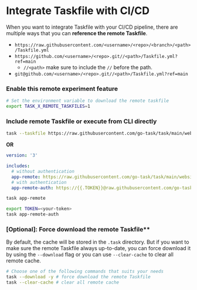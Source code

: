 # Integrate Taskfile with CI/CD

When you want to integrate Taskfile with your CI/CD pipeline, there are multiple ways that you can **reference the remote Taskfile**.
- `https://raw.githubusercontent.com/<username>/<repo>/<branch>/<path>/Taskfile.yml`
- `https://github.com/<username>/<repo>.git//<path>/Taskfile.yml?ref=main`
  - `//<path>` make sure to include the `//` before the path.
- `git@github.com/<username>/<repo>.git//<path>/Taskfile.yml?ref=main`

<Steps>

### Enable this remote experiment feature

```bash
# Set the environment variable to download the remote taskfile
export TASK_X_REMOTE_TASKFILES=1 
```

### Include remote Taskfile or execute from CLI directly

```bash
task --taskfile https://raw.githubusercontent.com/go-task/task/main/website/static/Taskfile.yml
```

**OR**

```yaml filename="Taskfile.yml"
version: '3'

includes:
  # without authentication
  app-remote: https://raw.githubusercontent.com/go-task/task/main/website/static/Taskfile.yml
  # with authentication
  app-remote-auth: https://{{.TOKEN}}@raw.githubusercontent.com/go-task/task/main/website/static/Taskfile.yml
```

```bash
task app-remote

export TOKEN=<your-token>
task app-remote-auth
```

### [Optional]: Force download the remote Taskfile**

By default, the cache will be stored in the `.task` directory. But if you want to make sure the remote Taskfile always up-to-date, you can force download it by using the `--download` flag or you can use `--clear-cache` to clear all remote cache.

```bash
# Choose one of the following commands that suits your needs
task --download -y # force download the remote Taskfile
task --clear-cache # clear all remote cache
```

</Steps>

